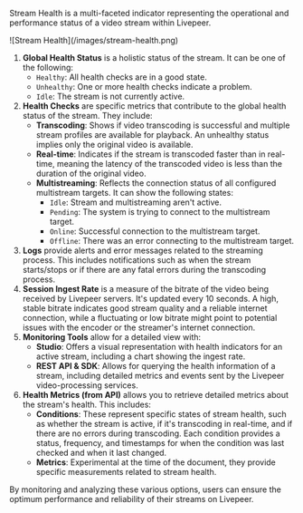Stream Health is a multi-faceted indicator representing the operational and
performance status of a video stream within Livepeer.

<Frame>![Stream Health](/images/stream-health.png)</Frame>

1. **Global Health Status** is a holistic status of the stream. It can be one of
   the following:
   - `Healthy`: All health checks are in a good state.
   - `Unhealthy`: One or more health checks indicate a problem.
   - `Idle`: The stream is not currently active.
2. **Health Checks** are specific metrics that contribute to the global health
   status of the stream. They include:
   - **Transcoding**: Shows if video transcoding is successful and multiple
     stream profiles are available for playback. An unhealthy status implies
     only the original video is available.
   - **Real-time**: Indicates if the stream is transcoded faster than in
     real-time, meaning the latency of the transcoded video is less than the
     duration of the original video.
   - **Multistreaming**: Reflects the connection status of all configured
     multistream targets. It can show the following states:
     - `Idle`: Stream and multistreaming aren't active.
     - `Pending`: The system is trying to connect to the multistream target.
     - `Online`: Successful connection to the multistream target.
     - `Offline`: There was an error connecting to the multistream target.
3. **Logs** provide alerts and error messages related to the streaming process.
   This includes notifications such as when the stream starts/stops or if there
   are any fatal errors during the transcoding process.
4. **Session Ingest Rate** is a measure of the bitrate of the video being
   received by Livepeer servers. It's updated every 10 seconds. A high, stable
   bitrate indicates good stream quality and a reliable internet connection,
   while a fluctuating or low bitrate might point to potential issues with the
   encoder or the streamer's internet connection.
5. **Monitoring Tools** allow for a detailed view with:
   - **Studio**: Offers a visual representation with health indicators for an
     active stream, including a chart showing the ingest rate.
   - **REST API & SDK**: Allows for querying the health information of a stream,
     including detailed metrics and events sent by the Livepeer video-processing
     services.
6. **Health Metrics (from API)** allows you to retrieve detailed metrics about
   the stream's health. This includes:
   - **Conditions**: These represent specific states of stream health, such as
     whether the stream is active, if it's transcoding in real-time, and if
     there are no errors during transcoding. Each condition provides a status,
     frequency, and timestamps for when the condition was last checked and when
     it last changed.
   - **Metrics**: Experimental at the time of the document, they provide
     specific measurements related to stream health.

By monitoring and analyzing these various options, users can ensure the optimum
performance and reliability of their streams on Livepeer.
